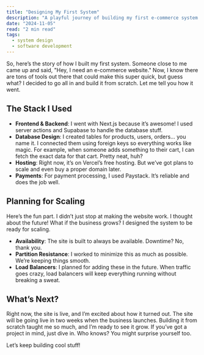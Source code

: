 ```yaml
---
title: "Designing My First System"
description: "A playful journey of building my first e-commerce system from scratch! "
date: "2024-11-05"
read: "2 min read"
tags:
  - system design
  - software development
---
```


<div className="prose dark:prose-invert"> 

So, here’s the story of how I built my first system. Someone close to me came up and said, "Hey, I need an e-commerce website." Now, I know there are tons of tools out there that could make this super quick, but guess what? I decided to go all in and build it from scratch. Let me tell you how it went.

## The Stack I Used

- **Frontend & Backend**: I went with Next.js because it’s awesome! I used server actions and Supabase to handle the database stuff.
- **Database Design**: I created tables for products, users, orders… you name it. I connected them using foreign keys so everything works like magic. For example, when someone adds something to their cart, I can fetch the exact data for that cart. Pretty neat, huh?
- **Hosting**: Right now, it’s on Vercel’s free hosting. But we’ve got plans to scale and even buy a proper domain later.
- **Payments**: For payment processing, I used Paystack. It’s reliable and does the job well.

## Planning for Scaling

Here’s the fun part. I didn’t just stop at making the website work. I thought about the future! What if the business grows? I designed the system to be ready for scaling.

- **Availability**: The site is built to always be available. Downtime? No, thank you.
- **Partition Resistance**: I worked to minimize this as much as possible. We’re keeping things smooth.
- **Load Balancers**: I planned for adding these in the future. When traffic goes crazy, load balancers will keep everything running without breaking a sweat.

## What’s Next?

Right now, the site is live, and I’m excited about how it turned out. The site will be going live in two weeks when the business launches. Building it from scratch taught me so much, and I’m ready to see it grow. If you’ve got a project in mind, just dive in. Who knows? You might surprise yourself too.

Let’s keep building cool stuff!

</div>
